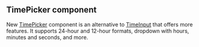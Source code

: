 

## TimePicker component

New [TimePicker](/dates/time-picker) component is an alternative to
[TimeInput](/dates/time-input) that offers more features. It supports 24-hour and 12-hour formats,
dropdown with hours, minutes and seconds, and more.

<Demo data={TimePickerDemos.withDropdown} />
